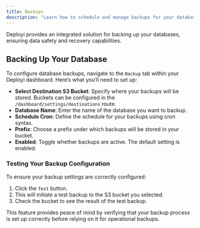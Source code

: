 ```yaml
---
title: Backups
description: "Learn how to schedule and manage backups for your databases in Deployi, with options for storage in S3 buckets."
---
```


Deployi provides an integrated solution for backing up your databases, ensuring data safety and recovery capabilities.

## Backing Up Your Database

To configure database backups, navigate to the `Backup` tab within your Deployi dashboard. Here’s what you’ll need to set up:

- **Select Destination S3 Bucket**: Specify where your backups will be stored. Buckets can be configured in the `/dashboard/settings/destinations` route.
- **Database Name**: Enter the name of the database you want to backup.
- **Schedule Cron**: Define the schedule for your backups using cron syntax.
- **Prefix**: Choose a prefix under which backups will be stored in your bucket.
- **Enabled**: Toggle whether backups are active. The default setting is enabled.

### Testing Your Backup Configuration

To ensure your backup settings are correctly configured:

1. Click the `Test` button.
2. This will initiate a test backup to the S3 bucket you selected.
3. Check the bucket to see the result of the test backup.

This feature provides peace of mind by verifying that your backup process is set up correctly before relying on it for operational backups.

